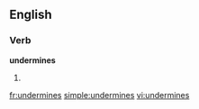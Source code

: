 
==English==

===Verb===
'''undermines'''

# {{third-person singular of|undermine}}

[[fr:undermines]]
[[simple:undermines]]
[[vi:undermines]]